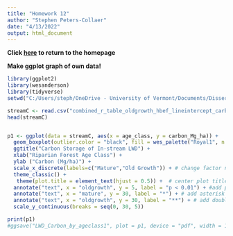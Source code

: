 ```yaml
---
title: "Homework 12"
author: "Stephen Peters-Collaer"
date: "4/13/2022"
output: html_document
---
```

**Click [here](index.html) to return to the homepage**

**Make ggplot graph of own data!**
```r
library(ggplot2)
library(wesanderson)
library(tidyverse)
setwd("C:/Users/steph/OneDrive - University of Vermont/Documents/Dissertation_Research/StreamCarbon") #Set working directory to get data

streamC <- read.csv("combined_r_table_oldgrowth_hbef_lineintercept_carbon.csv")
head(streamC)


p1 <- ggplot(data = streamC, aes(x = age_class, y = carbon_Mg_ha)) +
  geom_boxplot(outlier.color = "black", fill = wes_palette("Royal1", n = 2)) +
  ggtitle("Carbon Storage of In-stream LWD") +
  xlab("Riparian Forest Age Class") +
  ylab ("Carbon (Mg/ha)") +
  scale_x_discrete(labels=c("Mature","Old Growth")) + # change factor names 
  theme_classic() +
   theme(plot.title = element_text(hjust = 0.5)) +  # center plot title
  annotate("text", x = "oldgrowth", y = 5, label = "p < 0.01") + #add p value
  annotate("text", x = "mature", y = 30, label = "*") + # add asterisk to denote significance
  annotate("text", x = "oldgrowth", y = 30, label = "**") + # add double asterisk to denote different significance
  scale_y_continuous(breaks = seq(0, 30, 5))

print(p1)
#ggsave("LWD_Carbon_by_ageclass1", plot = p1, device = "pdf", width = 10, height = 10)

```
